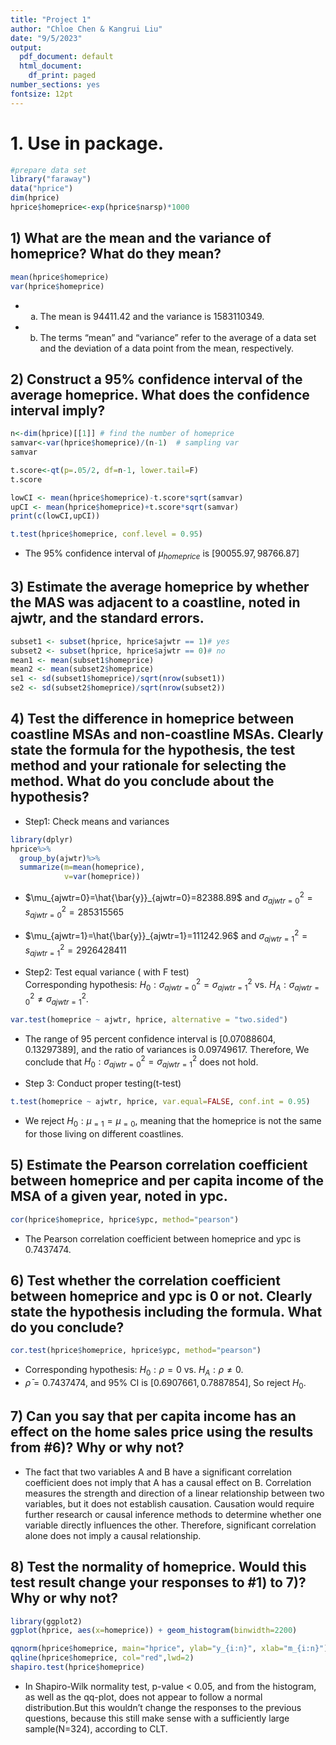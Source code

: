 ```yaml
---
title: "Project 1"
author: "Chloe Chen & Kangrui Liu"
date: "9/5/2023"
output:
  pdf_document: default
  html_document:
    df_print: paged
number_sections: yes
fontsize: 12pt
---
```

# 1. Use \texttt{hprice} in \texttt{faraway} package.
```r
#prepare data set
library("faraway")
data("hprice")
dim(hprice)
hprice$homeprice<-exp(hprice$narsp)*1000
```

## 1) What are the mean and the variance of homeprice? What do they mean?
```r
mean(hprice$homeprice)
var(hprice$homeprice)
```
* a) The mean is $94411.42$ and the variance is $1583110349$.\
* b) The terms "mean" and "variance" refer to the average of a data set and the deviation of a data point from the mean, respectively.\


## 2) Construct a 95% confidence interval of the average homeprice. What does the confidence interval imply?
```r
n<-dim(hprice)[[1]] # find the number of homeprice
samvar<-var(hprice$homeprice)/(n-1)  # sampling var 
samvar

t.score<-qt(p=.05/2, df=n-1, lower.tail=F)
t.score

lowCI <- mean(hprice$homeprice)-t.score*sqrt(samvar)
upCI <- mean(hprice$homeprice)+t.score*sqrt(samvar)
print(c(lowCI,upCI))

t.test(hprice$homeprice, conf.level = 0.95)
```
* The 95% confidence interval of $\mu_{homeprice}$ is $[90055.97, 98766.87]$\

## 3) Estimate the average homeprice by whether the MAS was adjacent to a coastline, noted in ajwtr, and the standard errors.

```r
subset1 <- subset(hprice, hprice$ajwtr == 1)# yes
subset2 <- subset(hprice, hprice$ajwtr == 0)# no
mean1 <- mean(subset1$homeprice)
mean2 <- mean(subset2$homeprice)
se1 <- sd(subset1$homeprice)/sqrt(nrow(subset1))
se2 <- sd(subset2$homeprice)/sqrt(nrow(subset2))
```


## 4) Test the difference in homeprice between coastline MSAs and non-coastline MSAs. Clearly state the formula for the hypothesis, the test method and your rationale for selecting the method. What do you conclude about the hypothesis?
* Step1: Check means and variances \
```r
library(dplyr)
hprice%>%
  group_by(ajwtr)%>%
  summarize(m=mean(homeprice),
            v=var(homeprice))
```
* $\mu_{ajwtr=0}=\hat{\bar{y}}_{ajwtr=0}=82388.89$ and $\sigma^2_{ajwtr=0}=s^2_{ajwtr=0}=285315565$
* $\mu_{ajwtr=1}=\hat{\bar{y}}_{ajwtr=1}=111242.96$ and $\sigma^2_{ajwtr=1}=s^2_{ajwtr=1}=2926428411$

* Step2: Test equal variance ( with F test)\
Corresponding hypothesis: $H_0:\sigma^2_{ajwtr=0}=\sigma^2_{ajwtr=1}$ vs. $H_A:\sigma^2_{ajwtr=0}\neq\sigma^2_{ajwtr=1}.$
```r
var.test(homeprice ~ ajwtr, hprice, alternative = "two.sided")
```

* The range of 95 percent confidence interval is $[0.07088604,0.13297389]$, and the ratio of variances is $0.09749617$. Therefore, We conclude that $H_0:\sigma^2_{ajwtr=0}=\sigma^2_{ajwtr=1}$ does not hold.

* Step 3: Conduct proper testing(t-test) \

```r
t.test(homeprice ~ ajwtr, hprice, var.equal=FALSE, conf.int = 0.95)
```
* We reject $H_0: \mu_{=1}=\mu_{=0}$, meaning that the homeprice is not the same for those living on different coastlines.


## 5) Estimate the Pearson correlation coefficient between homeprice and per capita income of the MSA of a given year, noted in ypc.
```r
cor(hprice$homeprice, hprice$ypc, method="pearson")
```
* The Pearson correlation coefficient between homeprice and ypc is $0.7437474$.

## 6) Test whether the correlation coefficient between homeprice and ypc is 0 or not. Clearly state the hypothesis including the formula. What do you conclude?
```r
cor.test(hprice$homeprice, hprice$ypc, method="pearson")
```
* Corresponding hypothesis: $H_0:\rho=0$ vs. $H_A:\rho\neq0$.
* $\bar\rho=0.7437474$, and 95% CI is $[0.6907661,0.7887854]$, So reject $H_0$.


## 7) Can you say that per capita income has an effect on the home sales price using the results from #6)? Why or why not?

* The fact that two variables A and B have a significant correlation coefficient does not imply that A has a causal effect on B. Correlation measures the strength and direction of a linear relationship between two variables, but it does not establish causation. Causation would require further research or causal inference methods to determine whether one variable directly influences the other. Therefore, significant correlation alone does not imply a causal relationship.


## 8) Test the normality of homeprice. Would this test result change your responses to #1) to 7)? Why or why not?
```r
library(ggplot2)
ggplot(hprice, aes(x=homeprice)) + geom_histogram(binwidth=2200)

qqnorm(hprice$homeprice, main="hprice", ylab="y_{i:n}", xlab="m_{i:n}") 
qqline(hprice$homeprice, col="red",lwd=2)
shapiro.test(hprice$homeprice)
```




* In Shapiro-Wilk normality test, p-value < 0.05, and from the histogram, as well as the qq-plot, \texttt{homeprice} does not appear to follow a normal distribution.But this wouldn't change the responses to the previous questions, because this still make sense with a sufficiently large sample(N=324), according to CLT.\
